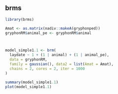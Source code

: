 ## brms

```r
library(brms)

Amat <- as.matrix(nadiv::makeA(gryphonped))
gryphonRM$animal_pe <- gryphonRM$animal



model_simple1.1 <- brm(
  laydate ~ 1 + (1 | animal) + (1 | animal_pe),
  data = gryphonRM,
  family = gaussian(), data2 = list(Amat = Amat),
  chains = 2, cores = 2, iter = 1000
)

summary(model_simple1.1)
plot(model_simple1.1)
```

<!-- I get some errors messages need to be check I thin -->

<!-- need to create the stucture of the document too -->